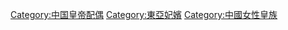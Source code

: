 [[Category:中国皇帝配偶|Category:中国皇帝配偶]]
[[Category:東亞妃嬪|Category:東亞妃嬪]]
[[Category:中國女性皇族|Category:中國女性皇族]]